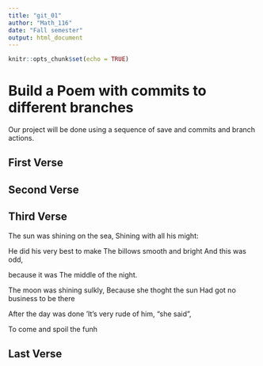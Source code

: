 ---
title: "git_01"
author: "Math_116"
date: "Fall semester"
output: html_document
---

```{r setup, include=FALSE}
knitr::opts_chunk$set(echo = TRUE)
```
# Build a Poem with commits to different branches
Our project will be done using a sequence of save and commits and branch actions.
<!-- Do not modify or change any text in "!--" bracketed areas such as this --- these are instructions to
you, if you change any of this the git program will notice it and compromise your git merging strategy !-->

## First Verse 
<!--Put the first five lines of a poem by Lewis Carrol in this section!-->

## Second Verse
<!--Put the first five lines of a poem by Robert Frost here!-->

## Third Verse
<!--Put the first two verses of The Walrus and the Carpenter here!-->
The sun was shining on the sea, Shining with all his might:

He did his very best to make The billows smooth and bright And this was odd,

because it was The middle of the night.

The moon was shining sulkly, Because she thoght the sun Had got no business to be there

After the day was done ’It’s very rude of him, “she said”,

To come and spoil the funh

## Last Verse
<!--Put a short poem of your choice 8-20 lines,here!-->
